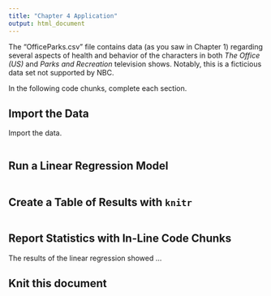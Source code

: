 ```yaml
---
title: "Chapter 4 Application"
output: html_document
---
```


The "OfficeParks.csv" file contains data (as you saw in Chapter 1) regarding several aspects of health and behavior of the characters in both *The Office (US)* and *Parks and Recreation* television shows. Notably, this is a ficticious data set not supported by NBC.

In the following code chunks, complete each section.

## Import the Data

Import the data.

```r

```

## Run a Linear Regression Model

```r

```

## Create a Table of Results with `knitr`

```r

```

## Report Statistics with In-Line Code Chunks

The results of the linear regression showed ...


## Knit this document




